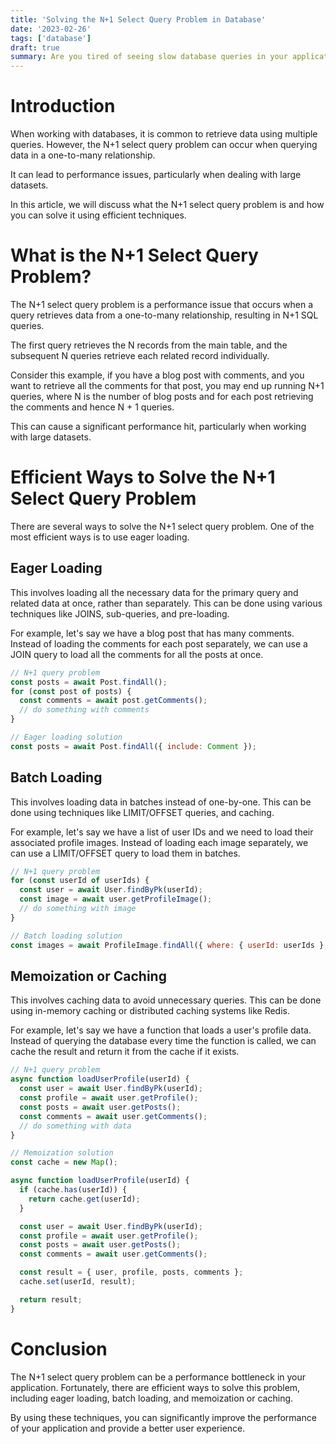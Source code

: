 ```yaml
---
title: 'Solving the N+1 Select Query Problem in Database'
date: '2023-02-26'
tags: ['database']
draft: true
summary: Are you tired of seeing slow database queries in your application? One of the most common causes of this issue is the N+1 select query problem. In this article, we will explore what this problem is and how you can solve it to improve the performance of your application.
---
```


# Introduction

When working with databases, it is common to retrieve data using multiple queries. However, the N+1 select query problem can occur when querying data in a one-to-many relationship.

It can lead to performance issues, particularly when dealing with large datasets.

In this article, we will discuss what the N+1 select query problem is and how you can solve it using efficient techniques.

# What is the N+1 Select Query Problem?

The N+1 select query problem is a performance issue that occurs when a query retrieves data from a one-to-many relationship, resulting in N+1 SQL queries.

The first query retrieves the N records from the main table, and the subsequent N queries retrieve each related record individually.

Consider this example, if you have a blog post with comments, and you want to retrieve all the comments for that post, you may end up running N+1 queries, where N is the number of blog posts and for each post retrieving the comments and hence N + 1 queries.

This can cause a significant performance hit, particularly when working with large datasets.

# Efficient Ways to Solve the N+1 Select Query Problem

There are several ways to solve the N+1 select query problem. One of the most efficient ways is to use eager loading.

## Eager Loading

This involves loading all the necessary data for the primary query and related data at once, rather than separately. This can be done using various techniques like JOINS, sub-queries, and pre-loading.

For example, let's say we have a blog post that has many comments. Instead of loading the comments for each post separately, we can use a JOIN query to load all the comments for all the posts at once.

```javascript
// N+1 query problem
const posts = await Post.findAll();
for (const post of posts) {
  const comments = await post.getComments();
  // do something with comments
}

// Eager loading solution
const posts = await Post.findAll({ include: Comment });
```

## Batch Loading

This involves loading data in batches instead of one-by-one. This can be done using techniques like LIMIT/OFFSET queries, and caching.

For example, let's say we have a list of user IDs and we need to load their associated profile images. Instead of loading each image separately, we can use a LIMIT/OFFSET query to load them in batches.

```javascript
// N+1 query problem
for (const userId of userIds) {
  const user = await User.findByPk(userId);
  const image = await user.getProfileImage();
  // do something with image
}

// Batch loading solution
const images = await ProfileImage.findAll({ where: { userId: userIds }, limit: 100 });
```

## Memoization or Caching

This involves caching data to avoid unnecessary queries. This can be done using in-memory caching or distributed caching systems like Redis.

For example, let's say we have a function that loads a user's profile data. Instead of querying the database every time the function is called, we can cache the result and return it from the cache if it exists.

```javascript
// N+1 query problem
async function loadUserProfile(userId) {
  const user = await User.findByPk(userId);
  const profile = await user.getProfile();
  const posts = await user.getPosts();
  const comments = await user.getComments();
  // do something with data
}

// Memoization solution
const cache = new Map();

async function loadUserProfile(userId) {
  if (cache.has(userId)) {
    return cache.get(userId);
  }

  const user = await User.findByPk(userId);
  const profile = await user.getProfile();
  const posts = await user.getPosts();
  const comments = await user.getComments();

  const result = { user, profile, posts, comments };
  cache.set(userId, result);

  return result;
}
```

# Conclusion

The N+1 select query problem can be a performance bottleneck in your application. Fortunately, there are efficient ways to solve this problem, including eager loading, batch loading, and memoization or caching.

By using these techniques, you can significantly improve the performance of your application and provide a better user experience.
